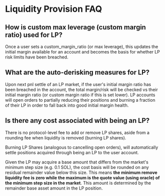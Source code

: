 # Liquidity Provision FAQ

## How is custom max leverage (custom margin ratio) used for LP?

Once a user sets a custom_margin_ratio (or max leverage), this updates the initial margin available for an account and becomes the basis for whether LP risk limits have been breached.


## What are the auto-derisking measures for LP?

Upon next pnl settle of an LP market, if the user's initial margin ratio has been breached in the account, the total margin/risk will be checked vs their initial margin ratio (or custom margin ratio if this is set lower). LP accounts will open orders to partially reducing their positions and burning a fraction of their LP in order to fall back into good initial margin health.


## Is there any cost associated with being an LP?

There is no protocol-level fee to add or remove LP shares, aside from a rounding fee when liquidity is removed (burning LP shares).

Burning LP Shares (analogous to cancelling open orders), will automatically settle positions acquired through being an LP to the user account.

Given the LP may acquire a base amount that differs from the market's minimum step size (e.g. 0.1 SOL), the cost basis will be rounded on any residual remainder value below this size. This means **the minimum remove liquidity fee is zero while the maximum is the quote value (using oracle) of the minimum step size in the market**. This amount is determined by the remainder base asset amount in the LP position.
